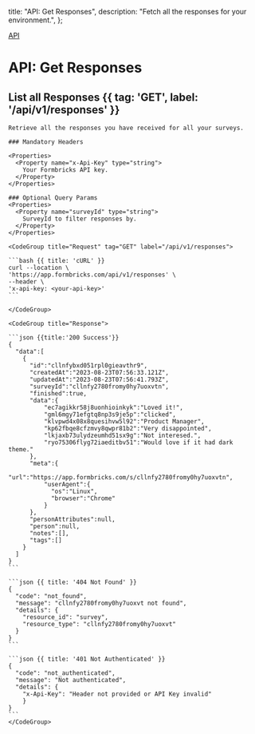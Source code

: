   title: "API: Get Responses",
  description: "Fetch all the responses for your environment.",
};

[API]()

# API: Get Responses

## List all Responses {{ tag: 'GET', label: '/api/v1/responses' }}

<Row>
  <Col>

    Retrieve all the responses you have received for all your surveys.

    ### Mandatory Headers

    <Properties>
      <Property name="x-Api-Key" type="string">
        Your Formbricks API key.
      </Property>
    </Properties>

    ### Optional Query Params
    <Properties>
      <Property name="surveyId" type="string">
        SurveyId to filter responses by.
      </Property>
    </Properties>

  </Col>
  <Col sticky>

    <CodeGroup title="Request" tag="GET" label="/api/v1/responses">

    ```bash {{ title: 'cURL' }}
    curl --location \
    'https://app.formbricks.com/api/v1/responses' \
    --header \
    'x-api-key: <your-api-key>'
    ```

    </CodeGroup>

    <CodeGroup title="Response">

    ```json {{title:'200 Success'}}
    {
      "data":[
        {
          "id":"cllnfybxd051rpl0gieavthr9",
          "createdAt":"2023-08-23T07:56:33.121Z",
          "updatedAt":"2023-08-23T07:56:41.793Z",
          "surveyId":"cllnfy2780fromy0hy7uoxvtn",
          "finished":true,
          "data":{
              "ec7agikkr58j8uonhioinkyk":"Loved it!",
              "gml6mgy71efgtq8np3s9je5p":"clicked",
              "klvpwd4x08x8quesihvw5l92":"Product Manager",
              "kp62fbqe8cfzmvy8qwpr81b2":"Very disappointed",
              "lkjaxb73ulydzeumhd51sx9g":"Not interesed.",
              "ryo75306flyg72iaeditbv51":"Would love if it had dark theme."
          },
          "meta":{
              "url":"https://app.formbricks.com/s/cllnfy2780fromy0hy7uoxvtn",
              "userAgent":{
                "os":"Linux",
                "browser":"Chrome"
              }
          },
          "personAttributes":null,
          "person":null,
          "notes":[],
          "tags":[]
        }
      ]
    }
    ```

    ```json {{ title: '404 Not Found' }}
    {
      "code": "not_found",
      "message": "cllnfy2780fromy0hy7uoxvt not found",
      "details": {
        "resource_id": "survey",
        "resource_type": "cllnfy2780fromy0hy7uoxvt"
      }
    }
    ```

    ```json {{ title: '401 Not Authenticated' }}
    {
      "code": "not_authenticated",
      "message": "Not authenticated",
      "details": {
        "x-Api-Key": "Header not provided or API Key invalid"
        }
    }
    ```
    </CodeGroup>

  </Col>
</Row>
